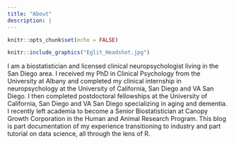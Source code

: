 ```yaml
---
title: "About"
description: |
---
```


```r
knitr::opts_chunk$set(echo = FALSE)
```


```r
knitr::include_graphics("Eglit_Headshot.jpg")
```


 I am a biostatistician and licensed clinical neuropsychologist living in the San Diego area.  I received my PhD in Clinical Psychology from the University at Albany and completed my clinical internship in neuropsychology at the University of California, San Diego and VA San Diego.  I then completed postdoctoral fellowships at the University of California, San Diego and VA San Diego specializing in aging and dementia.  I recently left academia to become a Senior Biostatistician at Canopy Growth Corporation in the Human and Animal Research Program.  This blog is part documentation of my experience transitioning to industry and part tutorial on data science, all through the lens of R.  